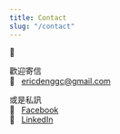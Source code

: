 ```yaml
---
title: Contact
slug: "/contact"
---
```


👋

歡迎寄信  
📧 &nbsp; ericdenggc@gmail.com

或是私訊  
💬 &nbsp; [Facebook](https://www.facebook.com/ericdenggc)  
🤝 &nbsp; [LinkedIn](https://www.linkedin.com/in/gcdeng/)
